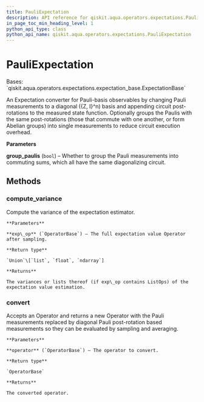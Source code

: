 ```yaml
---
title: PauliExpectation
description: API reference for qiskit.aqua.operators.expectations.PauliExpectation
in_page_toc_min_heading_level: 1
python_api_type: class
python_api_name: qiskit.aqua.operators.expectations.PauliExpectation
---
```


# PauliExpectation

<Class id="qiskit.aqua.operators.expectations.PauliExpectation" github="https://github.com/qiskit-community/qiskit-aqua/tree/stable/0.9/qiskit/aqua/operators/expectations/pauli_expectation.py" signature="PauliExpectation(group_paulis=True)">
  Bases: `qiskit.aqua.operators.expectations.expectation_base.ExpectationBase`

  An Expectation converter for Pauli-basis observables by changing Pauli measurements to a diagonal (\{Z, I}^n) basis and appending circuit post-rotations to the measured state function. Optionally groups the Paulis with the same post-rotations (those that commute with one another, or form Abelian groups) into single measurements to reduce circuit execution overhead.

  **Parameters**

  **group\_paulis** (`bool`) – Whether to group the Pauli measurements into commuting sums, which all have the same diagonalizing circuit.

  ## Methods

  ### compute\_variance

  <Function id="qiskit.aqua.operators.expectations.PauliExpectation.compute_variance" name="compute_variance" signature="PauliExpectation.compute_variance(exp_op)">
    Compute the variance of the expectation estimator.

    **Parameters**

    **exp\_op** (`OperatorBase`) – The full expectation value Operator after sampling.

    **Return type**

    `Union`\[`list`, `float`, `ndarray`]

    **Returns**

    The variances or lists thereof (if exp\_op contains ListOps) of the expectation value estimation.
  </Function>

  ### convert

  <Function id="qiskit.aqua.operators.expectations.PauliExpectation.convert" name="convert" signature="PauliExpectation.convert(operator)">
    Accepts an Operator and returns a new Operator with the Pauli measurements replaced by diagonal Pauli post-rotation based measurements so they can be evaluated by sampling and averaging.

    **Parameters**

    **operator** (`OperatorBase`) – The operator to convert.

    **Return type**

    `OperatorBase`

    **Returns**

    The converted operator.
  </Function>
</Class>


